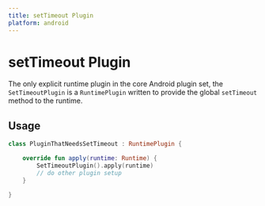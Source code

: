 ```yaml
---
title: setTimeout Plugin
platform: android
---
```


# setTimeout Plugin

The only explicit runtime plugin in the core Android plugin set, the `SetTimeoutPlugin` is a `RuntimePlugin` written to provide the global `setTimeout` method to the runtime.

## Usage 

```kotlin
class PluginThatNeedsSetTimeout : RuntimePlugin {

    override fun apply(runtime: Runtime) {
        SetTimeoutPlugin().apply(runtime)
        // do other plugin setup
    }

}
```